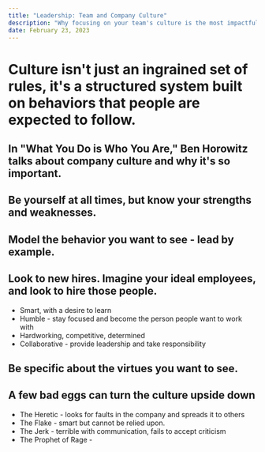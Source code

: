 ```yaml
---
title: "Leadership: Team and Company Culture"
description: "Why focusing on your team's culture is the most impactful thing you can do."
date: February 23, 2023
---
```


# Culture isn't just an ingrained set of rules, it's a structured system built on behaviors that people are expected to follow.

## In "What You Do is Who You Are," Ben Horowitz talks about company culture and why it's so important.

## Be yourself at all times, but know your strengths and weaknesses.


## Model the behavior you want to see - lead by example.

## Look to new hires. Imagine your ideal employees, and look to hire those people.
  - Smart, with a desire to learn
  - Humble - stay focused and become the person people want to work with
  - Hardworking, competitive, determined
  - Collaborative - provide leadership and take responsibility

## Be specific about the virtues you want to see.

## A few bad eggs can turn the culture upside down
  - The Heretic - looks for faults in the company and spreads it to others
  - The Flake - smart but cannot be relied upon. 
  - The Jerk - terrible with communication, fails to accept criticism
  - The Prophet of Rage - 